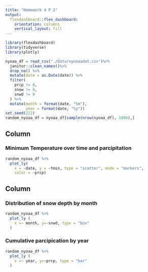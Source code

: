 ```yaml
---
title: "Homework 4 P 2"
output: 
  flexdashboard::flex_dashboard:
    orientation: columns
    vertical_layout: fill
---
```


```r
library(flexdashboard)
library(tidyverse)
library(plotly)
```
```r
nyoaa_df = read_csv("./Data/nynoaadat.csv")%>% 
  janitor::clean_names()%>% 
  drop_na() %>% 
  mutate(date = as.Date(date)) %>% 
  filter(
    prcp != 0,
    snow != 0,
    snwd != 0
  ) %>% 
  mutate(month = format(date, "%m"),
         year = format(date, "%y"))
set.seed(222)
random_nyoaa_df = nyoaa_df[sample(nrow(nyoaa_df), 1000),]
```

Column {data-width=650}
-----------------------------------------------------------------------

### Minimum Temperature over time and parcipitation

```r
random_nyoaa_df %>% 
  plot_ly(
    x = ~date, y = ~tmin, type = "scatter", mode = "markers",
    color = ~prcp)
```

Column {data-width=350}
-----------------------------------------------------------------------

### Distribution of snow depth by month

```r
random_nyoaa_df %>% 
  plot_ly (
    x =~ month, y=~snwd, type = "box"
  )
```

### Cumulative parcipication by year

```r
random_nyoaa_df %>% 
  plot_ly (
    x =~ year, y=~prcp, type = "bar"
  )
```

